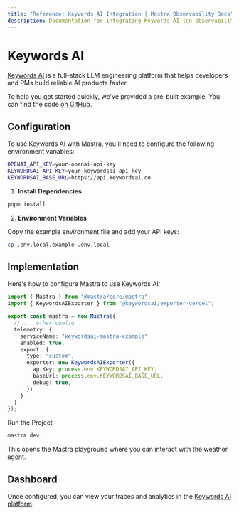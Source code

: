 ```yaml
---
title: "Reference: Keywords AI Integration | Mastra Observability Docs"
description: Documentation for integrating Keywords AI (an observability platform for LLM applications) with Mastra.
---
```


# Keywords AI

[Keywords AI](https://docs.keywordsai.co/get-started/overview) is a full-stack LLM engineering platform that helps developers and PMs build reliable AI products faster.

To help you get started quickly, we've provided a pre-built example. You can find the code [on GitHub](https://github.com/Keywords-AI/keywordsai-example-projects/tree/main/mastra-ai-weather-agent).

## Configuration

To use Keywords AI with Mastra, you'll need to configure the following environment variables:

```bash .env.local copy
OPENAI_API_KEY=your-openai-api-key
KEYWORDSAI_API_KEY=your-keywordsai-api-key
KEYWORDSAI_BASE_URL=https://api.keywordsai.co
```

1. **Install Dependencies**

```bash copy
pnpm install
```

2. **Environment Variables**

Copy the example environment file and add your API keys:

```bash copy
cp .env.local.example .env.local
```

## Implementation

Here's how to configure Mastra to use Keywords AI:

```typescript filename="src/mastra/index.ts" showLineNumbers copy
import { Mastra } from "@mastra/core/mastra";
import { KeywordsAIExporter } from "@keywordsai/exporter-vercel";

export const mastra = new Mastra({
  // ... other config
  telemetry: {
    serviceName: "keywordsai-mastra-example",
    enabled: true,
    export: {
      type: "custom",
      exporter: new KeywordsAIExporter({
        apiKey: process.env.KEYWORDSAI_API_KEY,
        baseUrl: process.env.KEYWORDSAI_BASE_URL,
        debug: true,
      })
    }
  }
});
```

Run the Project

```bash copy
mastra dev
```

This opens the Mastra playground where you can interact with the weather agent.

## Dashboard

Once configured, you can view your traces and analytics in the [Keywords AI platform](https://platform.keywordsai.co/platform/traces).
